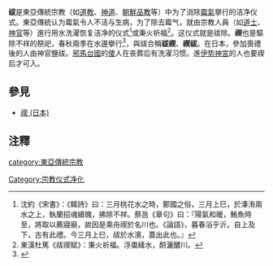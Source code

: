{{Infobox Chinese
|c=祓
|l=除災求福
|p=  fú
|w= fu<sup>2</sup>
|bpmf=ㄈㄨˊ
|myr= fú
|mc={{IPA|pi̯wɐi}}
|poj=  hut
|tl = hut
|tps= ㄏㄨ<sub>ㄉ</sub>
|teo= 
|buc= 
|j=  fat<sup>1</sup>
|y= 
|h=fut<sup>7</sup>
|wuu=feh<sup>4</sup>
|kanji=祓
|kyujitai=祓
|kana=[[訓讀|訓讀]]：はらう、はらい<br/>[[音讀|音讀]]：ふつ、はい
|romaji=訓讀：harau、harai<br/>音讀：futsu、hai
|hangul= 불
|hanja=祓
|rr=bul
|mr=pul
|vie=phất、phạt
|hn = 祓
}}

'''祓'''是東亞傳統宗教（如[[道教|道教]]、[[神道|神道]]、[[朝鮮巫教|朝鮮巫教]]等）中为了消除[[霉氣|霉氣]]擧行的洁净仪式。東亞傳統认为霉氣令人不洁与生病，为了除去霉气，就由宗教人員（如[[道士|道士]]、[[神官|神官]]等）進行用水洗濯恢复洁净的仪式<ref>沈約《宋書》：《韓詩》曰：三月桃花水之時，鄭國之俗，三月上巳，於溱洧兩水之上，執蘭招魂續魄，拂除不祥。蔡邕《章句》曰：『陽氣和暖，鮪魚時至，將取以薦寢廟，故因是乘舟禊於名川也。《論語》，暮春浴乎沂。自上及下，古有此禮。今三月上巳，祓於水濱，蓋出此也。』</ref>或秉火祈福<ref>東漢杜篤《祓禊賦》：秉火祈福。浮棗絳水，酹灑醲川。</ref>。这仪式就是祓除。'''禊'''也是驅除不祥的祭祀，春秋兩季在水邊擧行<ref>{{cite web|url=http://dict.revised.moe.edu.tw/cgi-bin/cbdic/gsweb.cgi?o=dcbdic&searchid=W00000006890|title=教育部重編國語辭典修訂本|accessdate=2021-07-10|publisher=中華民國教育部|archive-date=2021-07-10|archive-url=https://web.archive.org/web/20210710095444/http://dict.revised.moe.edu.tw/cgi-bin/cbdic/gsweb.cgi?o=dcbdic&searchid=W00000006890|dead-url=no}}</ref>，與祓合稱'''祓禊'''、'''禊祓'''。在日本，參加喪禮後的人由神官鹽祓。[[邪馬台國|邪馬台國]]的[[倭|倭]]人在丧葬后有洗濯习惯。進[[伊势神宮|伊势神宮]]的人也要禊后才可入。

==參見==
*[[禊_(日本)|禊 (日本)]]

==注釋==
{{reflist}}

{{Authority control}}
[[category:東亞傳統宗教|category:東亞傳統宗教]]
[[Category:宗教仪式净化|Category:宗教仪式净化]]